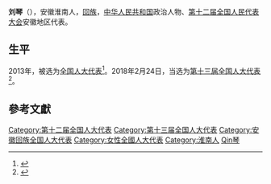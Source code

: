 '''刘琴'''（{{bd|1971年||}}），安徽淮南人，[[回族|回族]]，[[中华人民共和国|中华人民共和国]]政治人物、[[第十二届全国人民代表大会|第十二届全国人民代表大会]]安徽地区代表。

== 生平 ==
2013年，被选为[[全国人大代表|全国人大代表]]<ref>{{cite news|title=全国人大代表信息-刘琴|url=http://210.82.31.1:8084/delegate/viewDelegate.action?dbid=120943|accessdate=2013-03-28|newspaper=全国人大网|archive-url=https://web.archive.org/web/20160305220832/http://www.npc.gov.cn/delegate/viewDelegate.action?dbid=120943|archive-date=2016-03-05|dead-url=yes}}</ref>。2018年2月24日，当选为[[第十三届全国人大代表|第十三届全国人大代表]]<ref>{{Cite web|title=（受权发布）中华人民共和国第十三届全国人民代表大会代表名单-中新网|url=http://www.chinanews.com/gn/2018/02-25/8453959.shtml|accessdate=2021-02-13|work=中新网|archive-date=2018-02-27|archive-url=https://web.archive.org/web/20180227031724/http://www.chinanews.com/gn/2018/02-25/8453959.shtml|dead-url=no}}</ref>。
==參考文獻==
{{reflist}}

{{中华人民共和国政治人物小作品}}
{{DEFAULTSORT:Liu劉}}
[[Category:第十二届全国人大代表|Category:第十二届全国人大代表]]
[[Category:第十三届全国人大代表|Category:第十三届全国人大代表]]
[[Category:安徽回族全国人大代表|Category:安徽回族全国人大代表]]
[[Category:女性全國人大代表|Category:女性全國人大代表]]
[[Category:淮南人|Category:淮南人]]
[[Category:刘姓|Qin琴]]